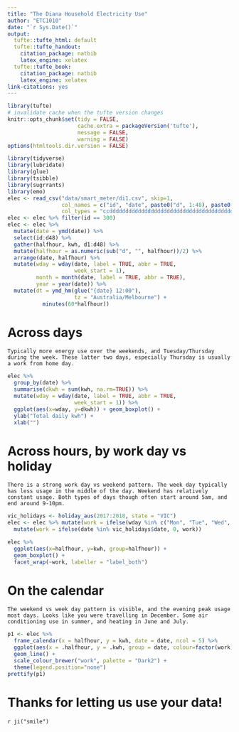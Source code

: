 ```yaml
---
title: "The Diana Household Electricity Use"
author: "ETC1010"
date: "`r Sys.Date()`"
output:
  tufte::tufte_html: default
  tufte::tufte_handout:
    citation_package: natbib
    latex_engine: xelatex
  tufte::tufte_book:
    citation_package: natbib
    latex_engine: xelatex
link-citations: yes
---
```


```r
library(tufte)
# invalidate cache when the tufte version changes
knitr::opts_chunk$set(tidy = FALSE, 
                      cache.extra = packageVersion('tufte'),
                      message = FALSE,
                      warning = FALSE)
options(htmltools.dir.version = FALSE)
```

```r
library(tidyverse)
library(lubridate)
library(glue)
library(tsibble)
library(sugrrants)
library(emo)
elec <- read_csv("data/smart_meter/di1.csv", skip=1,
                 col_names = c("id", "date", paste0("d", 1:48), paste0("stuff", 1:5)),
                 col_types = "ccddddddddddddddddddddddddddddddddddddddddddddddddccccc")
elec <- elec %>% filter(id == 300)
elec <- elec %>%
  mutate(date = ymd(date)) %>%
  select(id:d48) %>%
  gather(halfhour, kwh, d1:d48) %>%
  mutate(halfhour = as.numeric(sub("d", "", halfhour))/2) %>%
  arrange(date, halfhour) %>%
  mutate(wday = wday(date, label = TRUE, abbr = TRUE,
                     week_start = 1),
         month = month(date, label = TRUE, abbr = TRUE),
         year = year(date)) %>%
  mutate(dt = ymd_hm(glue("{date} 12:00"),
                     tz = "Australia/Melbourne") +
           minutes(60*halfhour))
```

# Across days

```marginfigure
Typically more energy use over the weekends, and Tuesday/Thursday during the week. These latter two days, especially Thursday is usually a work from home day.
```

```r
elec %>%
  group_by(date) %>%
  summarise(dkwh = sum(kwh, na.rm=TRUE)) %>%
  mutate(wday = wday(date, label = TRUE, abbr = TRUE,
                     week_start = 1)) %>%
  ggplot(aes(x=wday, y=dkwh)) + geom_boxplot() +
  ylab("Total daily kwh") +
  xlab("")
```



# Across hours, by work day vs holiday

```marginfigure
There is a strong work day vs weekend pattern. The week day typically has less usage in the middle of the day. Weekend has relatively constant usage. Both types of days though often start around 5am, and end around 9-10pm. 
```

```r
vic_holidays <- holiday_aus(2017:2018, state = "VIC")
elec <- elec %>% mutate(work = ifelse(wday %in% c("Mon", "Tue", "Wed", "Thu", "Fri"), 1, 0)) %>%
  mutate(work = ifelse(date %in% vic_holidays$date, 0, work))

elec %>%
  ggplot(aes(x=halfhour, y=kwh, group=halfhour)) +
  geom_boxplot() +
  facet_wrap(~work, labeller = "label_both")
```

# On the calendar

```marginfigure
The weekend vs week day pattern is visible, and the evening peak usage most days. Looks like you were travelling in December. Some air conditioning use in summer, and heating in June and July.
```

```r
p1 <- elec %>%
  frame_calendar(x = halfhour, y = kwh, date = date, ncol = 5) %>%
  ggplot(aes(x = .halfhour, y = .kwh, group = date, colour=factor(work))) +
  geom_line() +
  scale_colour_brewer("work", palette = "Dark2") +
  theme(legend.position="none")
prettify(p1)
```

# Thanks for letting us use your data!

`r ji("smile")`
